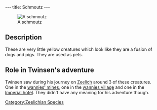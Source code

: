 ---
title: Schmoutz
---

[[Image:DVSCHMOU.JPG|right|thumb|A schmoutz]]

==Description==
These are very little yellow creatures which look like they are a fusion of dogs and pigs. They are used as pets.

==Role in Twinsen's adventure==
Twinsen saw during his journey on [[Zeelich]] around 3 of these creatures. One in the [[wannies' mines]], one in the [[wannies village]] and one in the [[Imperial hotel]]. They didn't have any meaning for his adventure though.

[[Category:Zeelichian Species]]